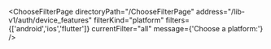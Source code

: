 


<ChooseFilterPage
    directoryPath="/ChooseFilterPage"
    address="/lib-v1/auth/device_features"
    filterKind="platform"
    filters={['android','ios','flutter']}
    currentFilter="all"
    message={'Choose a platform:'}
/>
